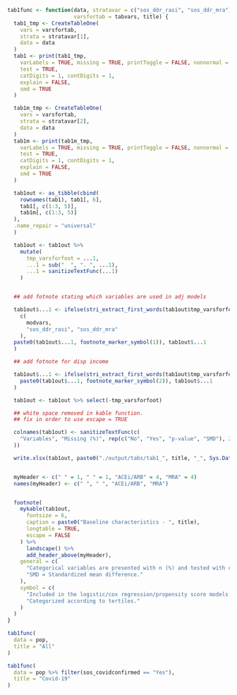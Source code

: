 ```r

tab1func <- function(data, stratavar = c("sos_ddr_rasi", "sos_ddr_mra"),
                     varsfortab = tabvars, title) {
  tab1_tmp <- CreateTableOne(
    vars = varsfortab,
    strata = stratavar[1],
    data = data
  )
  tab1 <- print(tab1_tmp,
    varLabels = TRUE, missing = TRUE, printToggle = FALSE, nonnormal = varsfortab,
    test = TRUE,
    catDigits = 1, contDigits = 1,
    explain = FALSE,
    smd = TRUE
  )

  tab1m_tmp <- CreateTableOne(
    vars = varsfortab,
    strata = stratavar[2],
    data = data
  )
  tab1m <- print(tab1m_tmp,
    varLabels = TRUE, missing = TRUE, printToggle = FALSE, nonnormal = varsfortab,
    test = TRUE,
    catDigits = 1, contDigits = 1,
    explain = FALSE,
    smd = TRUE
  )

  tab1out <- as_tibble(cbind(
    rownames(tab1), tab1[, 6],
    tab1[, c(1:3, 5)],
    tab1m[, c(1:3, 5)]
  ),
  .name_repair = "universal"
  )

  tab1out <- tab1out %>%
    mutate(
      tmp_varsforfoot = ...1,
      ...1 = sub("  ", ". ", ...1),
      ...1 = sanitizeTextFunc(...1)
    )


  ## add fotnote stating which variables are used in adj models

  tab1out$...1 <- ifelse(stri_extract_first_words(tab1out$tmp_varsforfoot) %in%
    c(
      modvars,
      "sos_ddr_rasi", "sos_ddr_mra"
    ),
  paste0(tab1out$...1, footnote_marker_symbol(1)), tab1out$...1
  )

  ## add fotnote for disp income

  tab1out$...1 <- ifelse(stri_extract_first_words(tab1out$tmp_varsforfoot) == "scb_dispincome_cat",
    paste0(tab1out$...1, footnote_marker_symbol(2)), tab1out$...1
  )

  tab1out <- tab1out %>% select(-tmp_varsforfoot)

  ## white space removed in kable function.
  ## fix in order to use escape = TRUE

  colnames(tab1out) <- sanitizeTextFunc(c(
    "Variables", "Missing (%)", rep(c("No", "Yes", "p-value", "SMD"), 2)
  ))

  write.xlsx(tab1out, paste0("./output/tabs/tab1_", title, "_", Sys.Date(), ".xlsx"), rowNames = FALSE)


  myHeader <- c(" " = 1, " " = 1, "ACEi/ARB" = 4, "MRA" = 4)
  names(myHeader) <- c(" ", " ", "ACEi/ARB", "MRA")


  footnote(
    mykable(tab1out,
      fontsize = 6,
      caption = paste0("Baseline characteristics - ", title),
      longtable = TRUE,
      escape = FALSE
    ) %>%
      landscape() %>%
      add_header_above(myHeader),
    general = c(
      "Categorical variables are presented with n (%) and tested with chi-square test and continuous variables with median [q1-q3] and tested with Mann-Whitney U test.",
      "SMD = Standardized mean difference."
    ),
    symbol = c(
      "Included in the logistic/cox regression/propensity score models.",
      "Categorized according to tertiles."
    )
  )
}
```

```r

tab1func(
  data = pop,
  title = "All"
)
```

```r

tab1func(
  data = pop %>% filter(sos_covidconfirmed == "Yes"),
  title = "Covid-19"
)
```